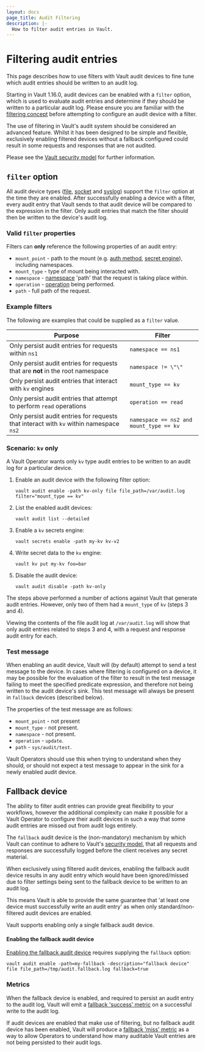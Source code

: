 ```yaml
---
layout: docs
page_title: Audit Filtering
description: |-
  How to filter audit entries in Vault.
---
```


[filter syntax]: /vault/docs/concepts/filtering

# Filtering audit entries

This page describes how to use filters with Vault audit devices to fine tune which
audit entries should be written to an audit log.

Starting in Vault 1.16.0, audit devices can be enabled with a `filter` option, which
is used to evaluate audit entries and determine if they should be written to a particular
audit log. Please ensure you are familiar with the [filtering concept](/vault/docs/concepts/filtering) before
attempting to configure an audit device with a filter.

<Note title="Advanced audit feature">
  The use of filtering in Vault's audit system should be considered an advanced feature.
  Whilst it has been designed to be simple and flexible, exclusively enabling filtered
  devices without a fallback configured could result in some requests and responses that are not audited.
</Note>

Please see the [Vault security model](/vault/docs/internals/security) for further information.

## `filter` option

All audit device types ([file](/vault/docs/audit/file), [socket](/vault/docs/audit/socket)
and [syslog](/vault/docs/audit/syslog)) support the `filter` option at the time they
are enabled. After successfully enabling a device with a filter, every audit entry
that Vault sends to that audit device will be compared to the expression in the filter.
Only audit entries that match the filter should then be written to the device's audit log.

### Valid `filter` properties

Filters can **only** reference the following properties of an audit entry:

* `mount_point` - path to the mount (e.g. [auth method](/vault/docs/auth), [secret engine](/vault/docs/secrets)),
including namespaces.
* `mount_type` - type of mount being interacted with.
* `namespace` - [namespace](/vault/docs/enterprise/namespaces) 'path' that the request is taking place within.
* `operation` - [operation](/vault/docs/glossary#operation) being performed.
* `path` - full path of the request.

### Example filters

The following are examples that could be supplied as a `filter` value.

| Purpose                                                                                | Filter                                  |
|----------------------------------------------------------------------------------------|-----------------------------------------|
| Only persist audit entries for requests within `ns1`                                   | `namespace == ns1`                      |
| Only persist audit entries for requests that are **not** in the root namespace         | `namespace != \"\"`                     |
| Only persist audit entries that interact with `kv` engines                             | `mount_type == kv`                      |
| Only persist audit entries that attempt to perform `read` operations                   | `operation == read`                     |
| Only persist audit entries for requests that interact with `kv` within namespace `ns2` | `namespace == ns2 and mount_type == kv` |

### Scenario: `kv` only

A Vault Operator wants only `kv` type audit entries to be written to an audit log for a particular device.

1. Enable an audit device with the following filter option:

    ```
    vault audit enable -path kv-only file file_path=/var/audit.log filter="mount_type == kv"
    ```

2. List the enabled audit devices:

    ```
    vault audit list --detailed
    ```

3. Enable a `kv` secrets engine:

    ```
    vault secrets enable -path my-kv kv-v2
    ```

4. Write secret data to the `kv` engine:

    ```
    vault kv put my-kv foo=bar
    ```

5. Disable the audit device:

    ```
    vault audit disable -path kv-only
    ```

The steps above performed a number of actions against Vault that generate audit entries.
However, only two of them had a `mount_type` of `kv` (steps 3 and 4).

Viewing the contents of the file audit log at `/var/audit.log` will show that only audit
entries related to steps 3 and 4, with a request and response audit entry for each.

### Test message

When enabling an audit device, Vault will (by default) attempt to send a test message
to the device. In cases where filtering is configured on a device, it may be possible
for the evaluation of the filter to result in the test message failing to meet the specified
predicate expression, and therefore not being written to the audit device's sink. This test
message will always be present in `fallback` devices (described below).

The properties of the test message are as follows:

* `mount_point` - not present
* `mount_type` - not present.
* `namespace` - not present.
* `operation` - `update`.
* `path` - `sys/audit/test`.

Vault Operators should use this when trying to understand when they should, or
should not expect a test message to appear in the sink for a newly enabled audit device.

## Fallback device

The ability to filter audit entries can provide great flexibility to your workflows,
however the additional complexity can make it possible for a Vault Operator to configure their
audit devices in such a way that some audit entries are missed out from audit logs entirely.

The `fallback` audit device is the (non-mandatory) mechanism by which Vault can
continue to adhere to Vault's [security model](/vault/docs/internals/security),
that all requests and responses are successfully logged before the client receives
any secret material.

When exclusively using filtered audit devices, enabling the fallback audit device
results in any audit entry which would have been ignored/missed due to filter settings
being sent to the fallback device to be written to an audit log.

This means Vault is able to provide the same guarantee that 'at least one device must
successfully write an audit entry' as when only standard/non-filtered audit devices
are enabled.

<Note title="Single fallback device">
  Vault supports enabling only a single fallback audit device.
</Note>

#### Enabling the fallback audit device

[Enabling the fallback audit device](/vault/docs/audit#fallback) requires supplying the `fallback` option:

```shell-session
vault audit enable -path=my-fallback -description="fallback device" file file_path=/tmp/audit.fallback.log fallback=true
```

### Metrics

When the fallback device is enabled, and required to persist an audit entry to the audit log,
Vault will emit a [fallback 'success' metric](/vault/docs/internals/telemetry/metrics/audit#vault-audit-fallback-success) on
a successful write to the audit log.

If audit devices are enabled that make use of filtering, but no fallback audit device
has been enabled, Vault will produce a [fallback 'miss' metric](/vault/docs/internals/telemetry/metrics/audit#vault-audit-fallback-miss)
as a way to allow Operators to understand how many auditable Vault entries are not
being persisted to their audit logs.
